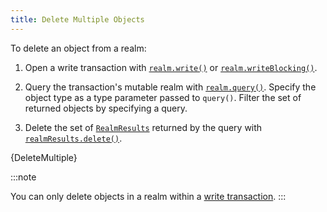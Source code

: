 ```yaml
---
title: Delete Multiple Objects
---
```


To delete an object from a realm:

1. Open a write transaction with [`realm.write()`](https://docs.mongodb.com/realm-sdks/kotlin/latest/library-base/-realm%20-kotlin%20-multiplatform%20-s-d-k/io.realm/-realm/write.html)
   or [`realm.writeBlocking()`](https://docs.mongodb.com/realm-sdks/kotlin/latest/library-base/-realm%20-kotlin%20-multiplatform%20-s-d-k/io.realm/-realm/write-blocking.html).

1. Query the transaction's mutable realm with [`realm.query()`](https://docs.mongodb.com/realm-sdks/kotlin/latest/library-base/-realm%20-kotlin%20-multiplatform%20-s-d-k/io.realm.query/-realm-query/query.html).
   Specify the object type as a type parameter passed to `query()`.
   Filter the set of returned objects by specifying a query.

1. Delete the set of [`RealmResults`](https://docs.mongodb.com/realm-sdks/kotlin/latest/library-base/-realm%20-kotlin%20-multiplatform%20-s-d-k/io.realm/-realm-results/index.html)
   returned by the query with [`realmResults.delete()`](https://docs.mongodb.com/realm-sdks/kotlin/latest/library-base/-realm%20-kotlin%20-multiplatform%20-s-d-k/io.realm/-realm-results/delete.html).

<CodeBlock language="kotlin">{DeleteMultiple}</CodeBlock>

:::note

You can only delete objects in a realm within a
[write transaction](/sdk/kotlin/realm-database/write-transactions).
:::
